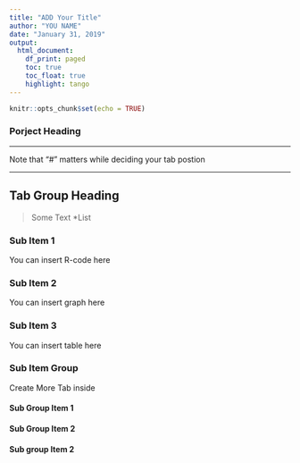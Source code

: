 ```yaml
---
title: "ADD Your Title"
author: "YOU NAME"
date: "January 31, 2019"
output:
  html_document:
    df_print: paged
    toc: true
    toc_float: true
    highlight: tango
---
```


```r
knitr::opts_chunk$set(echo = TRUE)
```

### Porject Heading 

---

Note that "#" matters while deciding your tab postion 

---
## Tab Group Heading  {.tabset .tabset-fade .tabset-pills}
>Some Text 
*List 

### Sub Item 1

You can insert R-code here

### Sub Item 2

You can insert graph here

### Sub Item 3 

You can insert table here

### Sub Item Group {.tabset .tabset-fade .tabset-pills}

Create More Tab inside

#### Sub Group Item 1 

#### Sub  Group Item 2

#### Sub group Item 2

